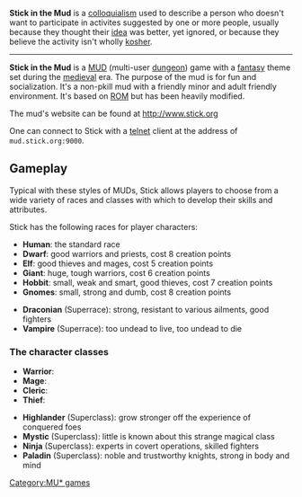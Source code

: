 '''Stick in the Mud''' is a [[colloquialism]] used to describe a person who doesn't want to participate in activites suggested by one or more people, usually because they thought their [[idea]] was better, yet ignored, or because they believe the activity isn't wholly [[kosher]].

----

'''Stick in the Mud''' is a [[MUD]] (multi-user [[dungeon]]) game with a [[fantasy]] theme set during the [[Middle Ages|medieval]] era.   The purpose of the mud is for fun and socialization.  It's a non-pkill mud with a friendly minor and adult friendly environment.  It's based on [http://www.rom.org ROM] but has been heavily modified.

The mud's website can be found at [http://www.stick.org http://www.stick.org]

One can connect to Stick with a [[telnet]] client at the address of <tt>mud.stick.org:9000</tt>.

== Gameplay ==

Typical with these styles of MUDs, Stick allows players to choose from a wide variety of races and classes with which to develop their skills and attributes. 

Stick has the following races for player characters:
*  ''' Human ''':  the standard race
*  ''' Dwarf ''':  good warriors and priests, cost 8 creation points
*  ''' Elf ''':  good thieves and mages, cost 5 creation points
*  ''' Giant ''':  huge, tough warriors, cost 6 creation points
*  ''' Hobbit ''':  small, weak and smart, good thieves, cost 7 creation points
*  ''' Gnomes ''':  small, strong and dumb, cost 8 creation points

*  ''' Draconian ''' (Superrace):  strong, resistant to various ailments, good fighters
*  ''' Vampire ''' (Superrace):  too undead to live, too undead to die


=== The character classes ===
*  ''' Warrior ''':
*  ''' Mage ''':
*  ''' Cleric ''':
*  ''' Thief ''':

*  ''' Highlander ''' (Superclass):  grow stronger off the experience of conquered foes
*  ''' Mystic ''' (Superclass):  little is known about this strange magical class
*  ''' Ninja ''' (Superclass):  experts in covert operations, skilled fighters
*  ''' Paladin ''' (Superclass):  noble and trustworthy knights, strong in body and mind
[[Category:MU* games]]